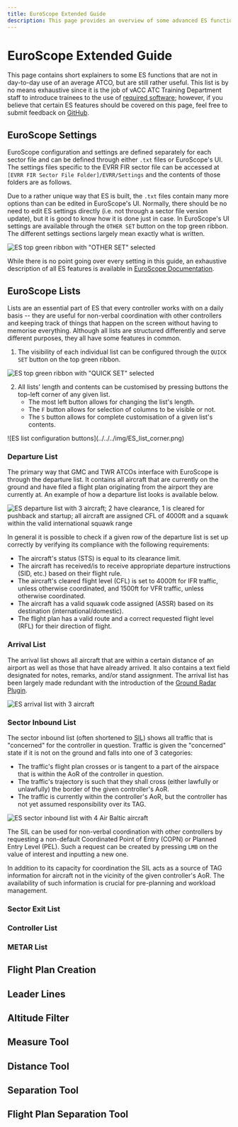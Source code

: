 ```yaml
---
title: EuroScope Extended Guide
description: This page provides an overview of some advanced ES functions that may be more useful for S1+ ATCOs.
---
```



# EuroScope Extended Guide

This page contains short explainers to some ES functions that are not in day-to-day use of an average ATCO, but are still rather useful. This list is by no means exhaustive since it is the job of vACC ATC Training Department staff to introduce trainees to the use of [required software](/software-guides#required-software); however, if you believe that certain ES features should be covered on this page, feel free to submit feedback on [GitHub](https://github.com/Latvia-vACC/Knowledgebase/issues/new?title=Feedback%20for%20%E2%80%9CEuroScope%20Extended%20Guide%E2%80%9D&labels=feedback,enhancement).

## EuroScope Settings

EuroScope configuration and settings are defined separately for each sector file and can be defined through either `.txt` files or EuroScope's UI. The settings files specific to the EVRR FIR sector file can be accessed at `[EVRR FIR Sector File Folder]/EVRR/Settings` and the contents of those folders are as follows.

<FileTree>
  <FileTree.Folder name="EVRR" defaultOpen>
    <FileTree.Folder name="Settings" defaultOpen>
      <FileTree.File name="ACC_APP-General.txt" />
      <FileTree.File name="ACC_APP-Tags.txt" />
      <FileTree.File name="Lists.txt" />
      <FileTree.File name="LoginProfiles.txt" />
      <FileTree.File name="Plugins.txt" />
      <FileTree.File name="Screen.txt" />
      <FileTree.File name="Symbology.txt" />
      <FileTree.File name="VoiceChannels.txt" />
    </FileTree.Folder>
  </FileTree.Folder>
</FileTree>

Due to a rather unique way that ES is built, the `.txt` files contain many more options than can be edited in EuroScope's UI. Normally, there should be no need to edit ES settings directly (i.e. not through a sector file version update), but it is good to know how it is done just in case. In EuroScope's UI settings are available through the `OTHER SET` button on the top green ribbon. The different settings sections largely mean exactly what is written.

![ES top green ribbon with "OTHER SET" selected](../../../img/other_set.png)

While there is no point going over every setting in this guide, an exhaustive description of all ES features is available in [EuroScope Documentation](https://www.euroscope.hu/wp/quick-start/).

## EuroScope Lists

Lists are an essential part of ES that every controller works with on a daily basis -- they are useful for non-verbal coordination with other controllers and keeping track of things that happen on the screen without having to memorise everything. Although all lists are structured differently and serve different purposes, they all have some features in common.

1. The visibility of each individual list can be configured through the `QUICK SET` button on the top green ribbon.

![ES top green ribbon with "QUICK SET" selected](../../../img/quick_set.png)

2. All lists' length and contents can be customised by pressing buttons the top-left corner of any given list.
   - The most left button allows for changing the list's length.
   - The `F` button allows for selection of columns to be visible or not.
   - The `S` button allows for complete customisation of a given list's contents.

<div className="leading-7 [&:not(:first-child)]:mt-6 [&>*>img]:w-[68px]">
  ![ES list configuration buttons](../../../img/ES_list_corner.png)
</div>

### Departure List

The primary way that GMC and TWR ATCOs interface with EuroScope is through the departure list. It contains all aircraft that are currently on the ground and have filed a flight plan originating from the airport they are currently at. An example of how a departure list looks is available below.

![ES departure list with 3 aircraft; 2 have clearance, 1 is cleared for pushback and startup; all aircraft are assigned CFL of 4000ft and a squawk within the valid international squawk range](../../../img/departure_list.png)

In general it is possible to check if a given row of the departure list is set up correctly by verifying its compliance with the following requirements:

- The aircraft's status (STS) is equal to its clearance limit.
- The aircraft has received/is to receive appropriate departure instructions (SID, etc.) based on their flight rule.
- The aircraft's cleared flight level (CFL) is set to 4000ft for IFR traffic, unless otherwise coordinated, and 1500ft for VFR traffic, unless otherwise coordinated.
- The aircraft has a valid squawk code assigned (ASSR) based on its destination (international/domestic).
- The flight plan has a valid route and a correct requested flight level (RFL) for their direction of flight.

### Arrival List

The arrival list shows all aircraft that are within a certain distance of an airport as well as those that have already arrived. It also contains a text field designated for notes, remarks, and/or stand assignment. The arrival list has been largely made redundant with the introduction of the [Ground Radar Plugin](./plugins#ground-radar-plugin).

![ES arrival list with 3 aircraft](../../../img/arrival_list.png)

### Sector Inbound List

The sector inbound list (often shortened to <abbr title="Sector Inbound List">SIL</abbr>) shows all traffic that is "concerned" for the controller in question. Traffic is given the "concerned" state if it is not on the ground and falls into one of 3 categories:

- The traffic's flight plan crosses or is tangent to a part of the airspace that is within the AoR of the controller in question.
- The traffic's trajectory is such that they shall cross (either lawfully or unlawfully) the border of the given controller's AoR.
- The traffic is currently within the controller's AoR, but the controller has not yet assumed responsibility over its TAG.

![ES sector inbound list with 4 Air Baltic aircraft](../../../img/SIL.png)

The SIL can be used for non-verbal coordination with other controllers by requesting a non-default Coordinated Point of Entry (COPN) or Planned Entry Level (PEL). Such a request can be created by pressing <kbd>`LMB`</kbd> on the value of interest and inputting a new one.

In addition to its capacity for coordination the SIL acts as a source of TAG information for aircraft not in the vicinity of the given controller's AoR. The availability of such information is crucial for pre-planning and workload management.

### Sector Exit List

### Controller List

### METAR List

## Flight Plan Creation

## Leader Lines

## Altitude Filter

## Measure Tool

## Distance Tool

## Separation Tool

## Flight Plan Separation Tool
